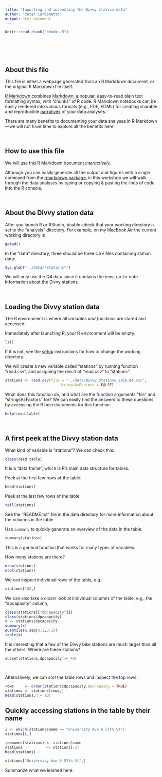 ```yaml
---
title: "Importing and inspecting the Divvy station data"
author: "Peter Carbonetto"
output: html_document
---
```


<!-- Define defaults shared by all workflowr files. -->
```r
knitr::read_chunk("chunks.R")
```

<!-- Update knitr chunk options -->
```r
```

<!-- Insert the date the file was last updated -->
```r
```

<!-- Insert the code version (Git commit SHA1) if Git repository
 exists and R package git2r is installed -->
```r
```
<br>

## About this file

This file is either a webpage generated from an R Markdown document,
or the original R Markdown file itself.

[R Markdown](http://r4ds.had.co.nz/r-markdown.html) combines
[Markdown](http://daringfireball.net/projects/markdown), a popular,
easy-to-read plain text formatting syntax, with "chunks" of R code. R
Markdown notebooks can be easily rendered into various formats (e.g.,
PDF, HTML) for creating sharable and reproducible
[narratives](https://www.oreilly.com/ideas/the-state-of-jupyter) of
your data analyses.

There are many benefits to documenting your data analyses in R
Markdown---we will not have time to explore all the benefits here.

<br>

## How to use this file

We will use this R Markdown document *interactively.*

Although you can easily generate all the output and figures with a
single command from the
[rmarkdown package](https://cran.r-project.org/package=rmarkdown), in
this workshop we will walk through the data analyses by typing or
copying & pasting the lines of code into the R console.

<br>

## About the Divvy station data

After you launch R or RStudio, double-check that your working
directory is set to the "analysis" directory. For example, on my
MacBook Air the current working directory is

```r
getwd()
```

In the "data" directory, three should be three CSV files containing
station data:

```r
Sys.glob("../data/*Stations*")
```

We will only use the Q4 data since it contains the most up-to-date
information about the Divvy stations.

<br>

## Loading the Divvy station data

The R environment is where all *variables and functions* are stored
and accessed.

Immediately after launching R, your R environment will be empty.

```r
ls()
```

If it is not, see the [setup](setup.html) instructions for how to
change the working directory.

We will create a new variable called "stations" by running
function "read.csv", and assigning the result of "read.csv" to
"stations":

```r
stations <- read.csv(file = "../data/Divvy_Stations_2016_Q4.csv",
                         stringsAsFactors = FALSE)
```

What does this function do, and what are the function arguments "file"
and "stringsAsFactors" for? We can easily find the answers to these
questions by accessing the R help documents for this function:

```r
help(read.table)
```
<br>

## A first peek at the Divvy station data 

What kind of variable is "stations"? We can check this:

```r
class(read.table)
```

It is a "data frame", which is R's main data structure for tables.

Peek at the first few rows of the table:

```r
head(stations)
```

Peek at the last few rows of the table:

```r
tail(stations)
```

See the "README.txt" file in the data directory for more information
about the columns in the table.

Use `summary` to quickly generate an overview of the data in the table:

```r
summary(stations)
```

This is a general function that works for many types of variables.
 
How many stations are there?

```r
nrow(stations)
ncol(stations)
```

We can inspect individual rows of the table, e.g.,

```r
stations[100,]
```

We can also take a closer look at individual columns of the table,
e.g., the "dpcapacity" column,

```r
class(stations[["dpcapacity"]])
class(stations$dpcapacity)
x <- stations$dpcapacity
summary(x)
quantile(x,seq(0,1,0.1))
table(x)
```

It is interesting that a few of the Divvy bike stations are much
larger than all the others. Where are these stations? 

```r
subset(stations,dpcapacity >= 40)
```
<br>

Alternatively, we can sort the table rows and inspect the top rows:

```r
rows     <- order(stations$dpcapacity,decreasing = TRUE)
stations <- stations[rows,]
head(stations,n = 10)
```

## Quickly accessing stations in the table by their name

```r
i <- which(stations$name == "University Ave & 57th St")
stations[i,]
```

```r
rownames(stations) <- stations$name
stations           <- stations[-2]
head(stations)
```

```r
stations["University Ave & 57th St",]
```

Summarize what we learned here.

